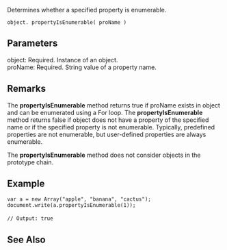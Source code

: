 Determines whether a specified property is enumerable.

 object. propertyIsEnumerable( proName )
==Parameters==
; object: Required. Instance of an object.
; proName: Required. String value of a property name.

==Remarks==
The '''propertyIsEnumerable''' method returns true if proName exists in object and can be enumerated using a For loop. The '''propertyIsEnumerable''' method returns false if object does not have a property of the specified name or if the specified property is not enumerable. Typically, predefined properties are not enumerable, but user-defined properties are always enumerable.

The '''propertyIsEnumerable''' method does not consider objects in the prototype chain.


==Example==
 var a = new Array("apple", "banana", "cactus");
 document.write(a.propertyIsEnumerable(1));
 
 // Output: true

==See Also==

              
